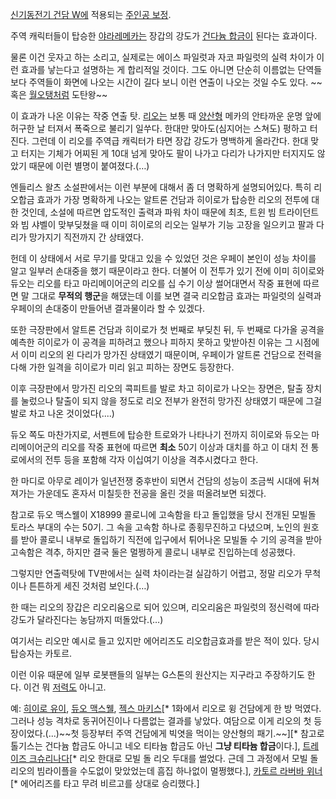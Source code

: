 [[신기동전기 건담 W]]에 적용되는 [[주인공 보정]].

주역 캐릭터들이 탑승한 [[야라레메카]]는 장갑의 강도가 [[건다늄 합금]]이 된다는 효과이다.

물론 이건 웃자고 하는 소리고, 실제로는 에이스 파일럿과 자코 파일럿의 실력 차이가 이런 효과를 낳는다고 설명하는 게 합리적일 것이다. 그도 아니면 단순히 이름없는 단역들보다 주역들이 화면에 나오는 시간이 길다 보니 이런 연출이 나오는 것일 수도 있다. ~~혹은 [[월오탱]]처럼 도탄왕~~

이 효과가 나온 이유는 작중 연출 탓. [[리오]]는 보통 때 [[양산형]] 메카의 안타까운 운명 앞에 허구한 날 터져서 폭죽으로 불리기 일쑤다. 한대만 맞아도(심지어는 스쳐도) 펑하고 터진다. 그런데 이 리오를 주역급 캐릭터가 타면 장갑 강도가 명백하게 올라간다. 한대 맞고 터지는 기체가 어찌된 게 10대 넘게 맞아도 팔이 나가고 다리가 나가지만 터지지도 않았기 때문에 이런 별명이 붙여졌다.(…)

엔들리스 왈츠 소설판에서는 이런 부분에 대해서 좀 더 명확하게 설명되어있다.
특히 리오합금 효과가 가장 명확하게 나오는 알트론 건담과 히이로가 탑승한 리오의 전투에 대한 것인데, 소설에 따르면 압도적인 출력과 파워 차이 때문에 최초, 트윈 빔 트라이던트와 빔 샤벨이 맞부딪쳤을 때 이미 히이로의 리오는 일부가 기능 고장을 일으키고 팔과 다리가 망가지기 직전까지 간 상태였다.

헌데 이 상태에서 서로 무기를 맞대고 있을 수 있었던 것은 우페이 본인이 성능 차이를 알고 일부러 손대중을 했기 때문이라고 한다. 더불어 이 전투가 있기 전에 이미 히이로와 듀오는 리오를 타고 마리메이어군의 리오를 십 수기 이상 썰어대면서 작중 표현에 따르면 말 그대로 '''무적의 행군'''을 해댔는데 이를 보면 결국 리오합금 효과는 파일럿의 실력과 우페이의 손대중이 만들어낸 결과물이라 할 수 있겠다.

또한 극장판에서 알트론 건담과 히이로가 첫 번째로 부딪친 뒤, 두 번째로 다가올 공격을 예측한 히이로가 이 공격을 피하려고 했으나 피하지 못하고 맞받아친 이유는 그 시점에서 이미 리오의 왼 다리가 망가진 상태였기 때문이며, 우페이가 알트론 건담으로 전력을 다해 가한 일격을 히이로가 미리 읽고 피하는 장면도 등장한다.

이후 극장판에서 망가진 리오의 콕피트를 발로 차고 히이로가 나오는 장면은, 탈출 장치를 눌렀으나 탈출이 되지 않을 정도로 리오 전부가 완전히 망가진 상태였기 때문에 그걸 발로 차고 나온 것이었다(....)

듀오 쪽도 마찬가지로, 서펜트에 탑승한 트로와가 나타나기 전까지 히이로와 듀오는 마리메이어군의 리오를 작중 표현에 따르면 '''최소''' 50기 이상과 대치를 하고 이 대치 전 통로에서의 전투 등을 포함해 각자 이십여기 이상을 격추시켰다고 한다.

한 마디로 아무로 레이가 일년전쟁 중후반이 되면서 건담의 성능이 조금씩 시대에 뒤쳐져가는 가운데도 혼자서 미칠듯한 전공을 올린 것을 떠올려보면 되겠다.

참고로 듀오 맥스웰이 X18999 콜로니에 고속함을 타고 돌입했을 당시 전개된 모빌돌 토라스 부대의 수는 50기. 그 속을 고속함 하나로 종횡무진하고 다녔으며, 노인의 원호를 받아 콜로니 내부로 돌입하기 직전에 입구에서 튀어나온 모빌돌 수 기의 공격을 받아 고속함은 격추, 하지만 결국 둘은 멀쩡하게 콜로니 내부로 진입하는데 성공했다.

그렇지만 연출력탓에 TV판에서는 실력 차이라는걸 실감하기 어렵고, 정말 리오가 무척이나 튼튼하게 세진 것처럼 보인다.(…)

한 때는 리오의 장갑은 리오리움으로 되어 있으며, 리오리움은 파일럿의 정신력에 따라 강도가 달라진다는 농담까지 떠돌았다.(…)

여기서는 리오만 예시로 들고 있지만 에어리즈도 리오합금효과를 받은 적이 있다. 당시 탑승자는 카토르.

이런 이유 때문에 일부 로봇팬들의 일부는 G스톤의 원산지는 지구라고 주장하기도 한다. 이건 뭐 [[저력]]도 아니고.

예: [[히이로 유이]], [[듀오 맥스웰]], [[젝스 마키스]][* 1화에서 리오로 윙 건담에게 한 방 먹였다. 그러나 성능 격차로 동귀어진이나 다름없는 결과를 낳았다. 여담으로 이게 리오의 첫 등장이었다.(...)~~첫 등장부터 주역 건담에게 빅엿을 먹이는 양산형의 패기.~~][* 참고로 톨기스는 건다늄 합금도 아니고 네오 티타늄 합금도 아닌 '''그냥 티타늄 합금'''이다.], [[트레이즈 크슈리나다]][* 리오 한대로 모빌 돌 리오 두대를 썰었다. 근데 그 과정에서 모빌 돌 리오의 빔라이플을 수도없이 맞았었는데 흠집 하나없이 멀쩡했다.], [[카토르 라버바 위너]][* 에어리즈를 타고 무려 비르고를 상대로 승리했다.] 
